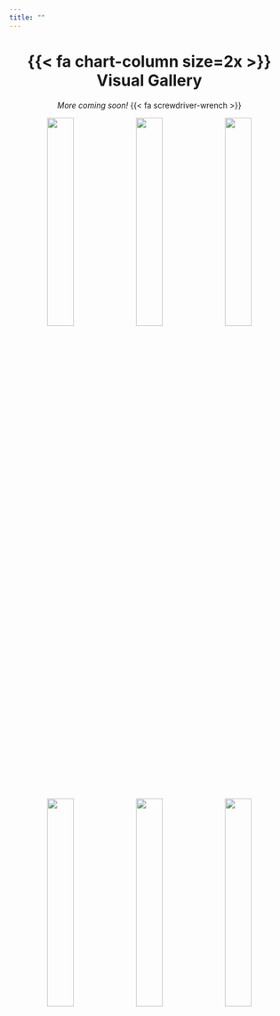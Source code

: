 ```yaml
---
title: ""
---
```


::: column-page
<center>

# {{< fa chart-column size=2x >}} Visual Gallery

*More coming soon!* {{< fa screwdriver-wrench >}}

</center>
:::

::: column-screen-inset
<center>

<p>![](images/dynamic/alone.png){width="31%"} ![](images/dynamic/birds.png){width="31%"} ![](images/dynamic/art-history-v2.png){width="31%"}</p>

<p>![](images/dynamic/buses.png){width="31%"} ![](images/dynamic/atl-burg-2021.png){width="31%"} ![](images/dynamic/rfid.png){width="31%"}</p>

</center>
:::
